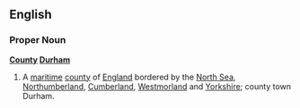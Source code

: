 ==English==
===Proper Noun===
'''[[County]] [[Durham]]'''
{{wikipedia}}
# A [[maritime]] [[county]] of [[England]] bordered by the [[North Sea]], [[Northumberland]], [[Cumberland]], [[Westmorland]] and [[Yorkshire]]; county town Durham.